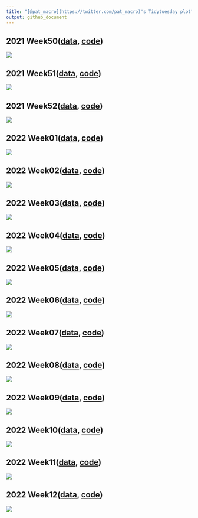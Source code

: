 ---
title: "[@pat_macro](https://twitter.com/pat_macro)'s Tidytuesday plot"
output: github_document
---

## 2021 Week50([data](https://github.com/rfordatascience/tidytuesday/blob/master/data/2021/2021-12-07/readme.md), [code](https://github.com/ocean-v/my_tidytuesday/blob/main/code/Week_50_code.r))
![](images/2021_week50_result_plot.png)

## 2021 Week51([data](https://github.com/rfordatascience/tidytuesday/blob/master/data/2021/2021-12-14/readme.md), [code](https://github.com/ocean-v/my_tidytuesday/blob/main/code/Week_51_code.r))
![](images/2021_week51_result_plot.png)

## 2021 Week52([data](https://github.com/rfordatascience/tidytuesday/blob/master/data/2021/2021-12-21/readme.md), [code](https://github.com/ocean-v/my_tidytuesday/blob/main/code/Week_52_code.r))
![](images/2021_week52_result_plot.png)

## 2022 Week01([data](), [code](https://github.com/ocean-v/my_tidytuesday/blob/main/code/2022_Week_01_code.r))
![](images/2022_week01_result_plot.png)

## 2022 Week02([data](https://github.com/rfordatascience/tidytuesday/blob/master/data/2022/2022-01-11/readme.md), [code](https://github.com/ocean-v/my_tidytuesday/blob/main/code/2022_Week_02_code.r))
![](images/2022_week02_anime.gif)

## 2022 Week03([data](https://github.com/rfordatascience/tidytuesday/blob/master/data/2022/2022-01-18/readme.md), [code](https://github.com/ocean-v/my_tidytuesday/blob/main/code/2022_Week_03_code.r))
![](images/2022_week03_result_plot.png)

## 2022 Week04([data](https://github.com/rfordatascience/tidytuesday/blob/master/data/2022/2022-01-25/readme.md), [code](https://github.com/ocean-v/my_tidytuesday/blob/main/code/2022_Week_04_code.r))
![](images/2022_week04_result_plot.png)

## 2022 Week05([data](https://github.com/rfordatascience/tidytuesday/blob/master/data/2022/2022-02-01/readme.md), [code](https://github.com/ocean-v/my_tidytuesday/blob/main/code/2022_Week_05_code.r))
![](images/2022_week05_result_plot.png)

## 2022 Week06([data](https://github.com/rfordatascience/tidytuesday/blob/master/data/2022/2022-02-08/readme.md), [code](https://github.com/ocean-v/my_tidytuesday/blob/main/code/2022_Week_06_code.r))
![](images/2022_week06_result_plot.png)

## 2022 Week07([data](https://github.com/rfordatascience/tidytuesday/blob/master/data/2022/2022-02-15/readme.md), [code](https://github.com/ocean-v/my_tidytuesday/blob/main/code/2022_Week_07_code.r))
![](images/2022_week07_result_plot.png)

## 2022 Week08([data](https://github.com/rfordatascience/tidytuesday/blob/master/data/2022/2022-02-22/readme.md), [code](https://github.com/ocean-v/my_tidytuesday/blob/main/code/2022_Week_08_code.r))
![](images/2022_week08_result_plot.png)

## 2022 Week09([data](https://github.com/rfordatascience/tidytuesday/blob/master/data/2022/2022-03-01/readme.md), [code](https://github.com/ocean-v/my_tidytuesday/blob/main/code/2022_Week_09_code.r))
![](images/2022_week09_anime.gif)

## 2022 Week10([data](https://github.com/rfordatascience/tidytuesday/blob/master/data/2022/2022-03-08/readme.md), [code](https://github.com/ocean-v/my_tidytuesday/blob/main/code/2022_Week_10_code.r))
![](images/2022_week10_result_plot.png)

## 2022 Week11([data](https://github.com/rfordatascience/tidytuesday/blob/master/data/2022/2022-03-15/readme.md), [code](https://github.com/ocean-v/my_tidytuesday/blob/main/code/2022_Week_11_code.r))
![](images/2022_week11_result_plot.png)

## 2022 Week12([data](https://github.com/rfordatascience/tidytuesday/blob/master/data/2022/2022-03-22/readme.md), [code](https://github.com/ocean-v/my_tidytuesday/blob/main/code/2022_Week_12_code.r))
![](images/2022_week12_result_plot.png)

